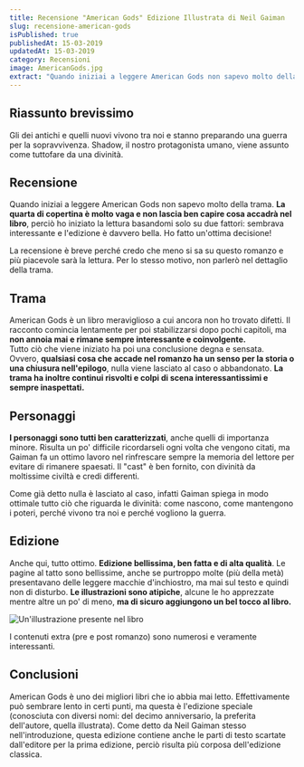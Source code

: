 ```yaml
---
title: Recensione "American Gods" Edizione Illustrata di Neil Gaiman
slug: recensione-american-gods
isPublished: true
publishedAt: 15-03-2019
updatedAt: 15-03-2019
category: Recensioni
image: AmericanGods.jpg
extract: "Quando iniziai a leggere American Gods non sapevo molto della trama. La quarta di copertina è molto vaga e non lascia ben capire cosa accadrà nel libro, perciò ho iniziato la lettura basandomi solo su due fattori: sembrava interessante e l'edizione è davvero bella. Ho fatto un'ottima decisione!"
---
```


<Book slug="american-gods-edizione-illustrata" />

## Riassunto brevissimo

Gli dei antichi e quelli nuovi vivono tra noi e stanno preparando una guerra per la sopravvivenza. Shadow, il nostro protagonista umano, viene assunto come tuttofare da una divinità.

## Recensione

Quando iniziai a leggere American Gods non sapevo molto della trama. **La quarta di copertina è molto vaga e non lascia ben capire cosa accadrà nel libro**, perciò ho iniziato la lettura basandomi solo su due fattori: sembrava interessante e l'edizione è davvero bella. Ho fatto un'ottima decisione!

La recensione è breve perché credo che meno si sa su questo romanzo e più piacevole sarà la lettura. Per lo stesso motivo, non parlerò nel dettaglio della trama.

## Trama

American Gods è un libro meraviglioso a cui ancora non ho trovato difetti. Il racconto comincia lentamente per poi stabilizzarsi dopo pochi capitoli, ma **non annoia mai e rimane sempre interessante e coinvolgente.**  
Tutto ciò che viene iniziato ha poi una conclusione degna e sensata. Ovvero, **qualsiasi cosa che accade nel romanzo ha un senso per la storia o una chiusura nell'epilogo**, nulla viene lasciato al caso o abbandonato. **La trama ha inoltre continui risvolti e colpi di scena interessantissimi e sempre inaspettati.**

## Personaggi

**I personaggi sono tutti ben caratterizzati**, anche quelli di importanza minore. Risulta un po' difficile ricordarseli ogni volta che vengono citati, ma Gaiman fa un ottimo lavoro nel rinfrescare sempre la memoria del lettore per evitare di rimanere spaesati.
Il "cast" è ben fornito, con divinità da moltissime civiltà e credi differenti.

Come già detto nulla è lasciato al caso, infatti Gaiman spiega in modo ottimale tutto ciò che riguarda le divinità: come nascono, come mantengono i poteri, perché vivono tra noi e perché vogliono la guerra.

## Edizione

Anche qui, tutto ottimo. **Edizione bellissima, ben fatta e di alta qualità**. Le pagine al tatto sono bellissime, anche se purtroppo molte (più della metà) presentavano delle leggere macchie d'inchiostro, ma mai sul testo e quindi non di disturbo. **Le illustrazioni sono atipiche**, alcune le ho apprezzate mentre altre un po' di meno, **ma di sicuro aggiungono un bel tocco al libro.**

<Image url="books/AmericanGods_02.jpg" alt="Un'illustrazione presente nel libro" layout="intrinsic" width={850} height={447} center={true}/>

I contenuti extra (pre e post romanzo) sono numerosi e veramente interessanti.

## Conclusioni

American Gods è uno dei migliori libri che io abbia mai letto. Effettivamente può sembrare lento in certi punti, ma questa è l'edizione speciale (conosciuta con diversi nomi: del decimo anniversario, la preferita dell'autore, quella illustrata). Come detto da Neil Gaiman stesso nell'introduzione, questa edizione contiene anche le parti di testo scartate dall'editore per la prima edizione, perciò risulta più corposa dell'edizione classica.